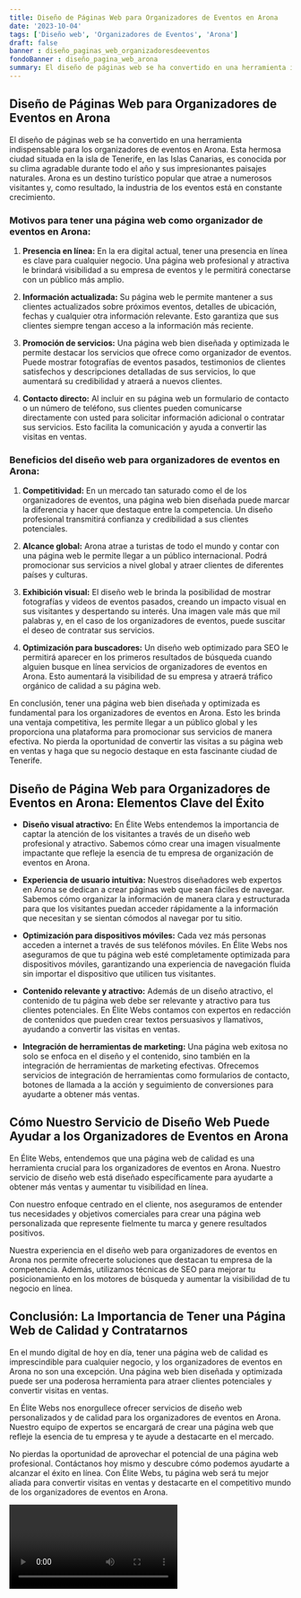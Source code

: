 ```yaml
---
title: Diseño de Páginas Web para Organizadores de Eventos en Arona
date: '2023-10-04'
tags: ['Diseño web', 'Organizadores de Eventos', 'Arona']
draft: false
banner : diseño_paginas_web_organizadoresdeeventos
fondoBanner : diseño_pagina_web_arona
summary: El diseño de páginas web se ha convertido en una herramienta indispensable para los organizadores de eventos en Arona. Esta hermosa ciudad situada en la isla de Tenerife, en las Islas Canarias, es conocida por su clima agradable durante todo el año y sus impresionantes paisajes naturales. Arona es un destino turístico popular que atrae a numerosos visitantes y, como resultado, la industria de los eventos está en constante crecimiento.
---
```


## Diseño de Páginas Web para Organizadores de Eventos en Arona

El diseño de páginas web se ha convertido en una herramienta indispensable para los organizadores de eventos en Arona. Esta hermosa ciudad situada en la isla de Tenerife, en las Islas Canarias, es conocida por su clima agradable durante todo el año y sus impresionantes paisajes naturales. Arona es un destino turístico popular que atrae a numerosos visitantes y, como resultado, la industria de los eventos está en constante crecimiento.

### Motivos para tener una página web como organizador de eventos en Arona:

1. **Presencia en línea:** En la era digital actual, tener una presencia en línea es clave para cualquier negocio. Una página web profesional y atractiva le brindará visibilidad a su empresa de eventos y le permitirá conectarse con un público más amplio.

2. **Información actualizada:** Su página web le permite mantener a sus clientes actualizados sobre próximos eventos, detalles de ubicación, fechas y cualquier otra información relevante. Esto garantiza que sus clientes siempre tengan acceso a la información más reciente.

3. **Promoción de servicios:** Una página web bien diseñada y optimizada le permite destacar los servicios que ofrece como organizador de eventos. Puede mostrar fotografías de eventos pasados, testimonios de clientes satisfechos y descripciones detalladas de sus servicios, lo que aumentará su credibilidad y atraerá a nuevos clientes.

4. **Contacto directo:** Al incluir en su página web un formulario de contacto o un número de teléfono, sus clientes pueden comunicarse directamente con usted para solicitar información adicional o contratar sus servicios. Esto facilita la comunicación y ayuda a convertir las visitas en ventas.

### Beneficios del diseño web para organizadores de eventos en Arona:

1. **Competitividad:** En un mercado tan saturado como el de los organizadores de eventos, una página web bien diseñada puede marcar la diferencia y hacer que destaque entre la competencia. Un diseño profesional transmitirá confianza y credibilidad a sus clientes potenciales.

2. **Alcance global:** Arona atrae a turistas de todo el mundo y contar con una página web le permite llegar a un público internacional. Podrá promocionar sus servicios a nivel global y atraer clientes de diferentes países y culturas.

3. **Exhibición visual:** El diseño web le brinda la posibilidad de mostrar fotografías y videos de eventos pasados, creando un impacto visual en sus visitantes y despertando su interés. Una imagen vale más que mil palabras y, en el caso de los organizadores de eventos, puede suscitar el deseo de contratar sus servicios.

4. **Optimización para buscadores:** Un diseño web optimizado para SEO le permitirá aparecer en los primeros resultados de búsqueda cuando alguien busque en línea servicios de organizadores de eventos en Arona. Esto aumentará la visibilidad de su empresa y atraerá tráfico orgánico de calidad a su página web.

En conclusión, tener una página web bien diseñada y optimizada es fundamental para los organizadores de eventos en Arona. Esto les brinda una ventaja competitiva, les permite llegar a un público global y les proporciona una plataforma para promocionar sus servicios de manera efectiva. No pierda la oportunidad de convertir las visitas a su página web en ventas y haga que su negocio destaque en esta fascinante ciudad de Tenerife.

<GifSeo />

<Cta />

## Diseño de Página Web para Organizadores de Eventos en Arona: Elementos Clave del Éxito

- **Diseño visual atractivo:** En Élite Webs entendemos la importancia de captar la atención de los visitantes a través de un diseño web profesional y atractivo. Sabemos cómo crear una imagen visualmente impactante que refleje la esencia de tu empresa de organización de eventos en Arona.

- **Experiencia de usuario intuitiva:** Nuestros diseñadores web expertos en Arona se dedican a crear páginas web que sean fáciles de navegar. Sabemos cómo organizar la información de manera clara y estructurada para que los visitantes puedan acceder rápidamente a la información que necesitan y se sientan cómodos al navegar por tu sitio.

- **Optimización para dispositivos móviles:** Cada vez más personas acceden a internet a través de sus teléfonos móviles. En Élite Webs nos aseguramos de que tu página web esté completamente optimizada para dispositivos móviles, garantizando una experiencia de navegación fluida sin importar el dispositivo que utilicen tus visitantes.

- **Contenido relevante y atractivo:** Además de un diseño atractivo, el contenido de tu página web debe ser relevante y atractivo para tus clientes potenciales. En Élite Webs contamos con expertos en redacción de contenidos que pueden crear textos persuasivos y llamativos, ayudando a convertir las visitas en ventas.

- **Integración de herramientas de marketing:** Una página web exitosa no solo se enfoca en el diseño y el contenido, sino también en la integración de herramientas de marketing efectivas. Ofrecemos servicios de integración de herramientas como formularios de contacto, botones de llamada a la acción y seguimiento de conversiones para ayudarte a obtener más ventas.

## Cómo Nuestro Servicio de Diseño Web Puede Ayudar a los Organizadores de Eventos en Arona

En Élite Webs, entendemos que una página web de calidad es una herramienta crucial para los organizadores de eventos en Arona. Nuestro servicio de diseño web está diseñado específicamente para ayudarte a obtener más ventas y aumentar tu visibilidad en línea.

Con nuestro enfoque centrado en el cliente, nos aseguramos de entender tus necesidades y objetivos comerciales para crear una página web personalizada que represente fielmente tu marca y genere resultados positivos.

Nuestra experiencia en el diseño web para organizadores de eventos en Arona nos permite ofrecerte soluciones que destacan tu empresa de la competencia. Además, utilizamos técnicas de SEO para mejorar tu posicionamiento en los motores de búsqueda y aumentar la visibilidad de tu negocio en línea.

## Conclusión: La Importancia de Tener una Página Web de Calidad y Contratarnos

En el mundo digital de hoy en día, tener una página web de calidad es imprescindible para cualquier negocio, y los organizadores de eventos en Arona no son una excepción. Una página web bien diseñada y optimizada puede ser una poderosa herramienta para atraer clientes potenciales y convertir visitas en ventas.

En Élite Webs nos enorgullece ofrecer servicios de diseño web personalizados y de calidad para los organizadores de eventos en Arona. Nuestro equipo de expertos se encargará de crear una página web que refleje la esencia de tu empresa y te ayude a destacarte en el mercado.

No pierdas la oportunidad de aprovechar el potencial de una página web profesional. Contáctanos hoy mismo y descubre cómo podemos ayudarte a alcanzar el éxito en línea. Con Élite Webs, tu página web será tu mejor aliada para convertir visitas en ventas y destacarte en el competitivo mundo de los organizadores de eventos en Arona.

<Video />

<CtaBot job='Organizadores de Eventos' city='Arona'/>

<Gmaps query='Arona+españa+maps' />